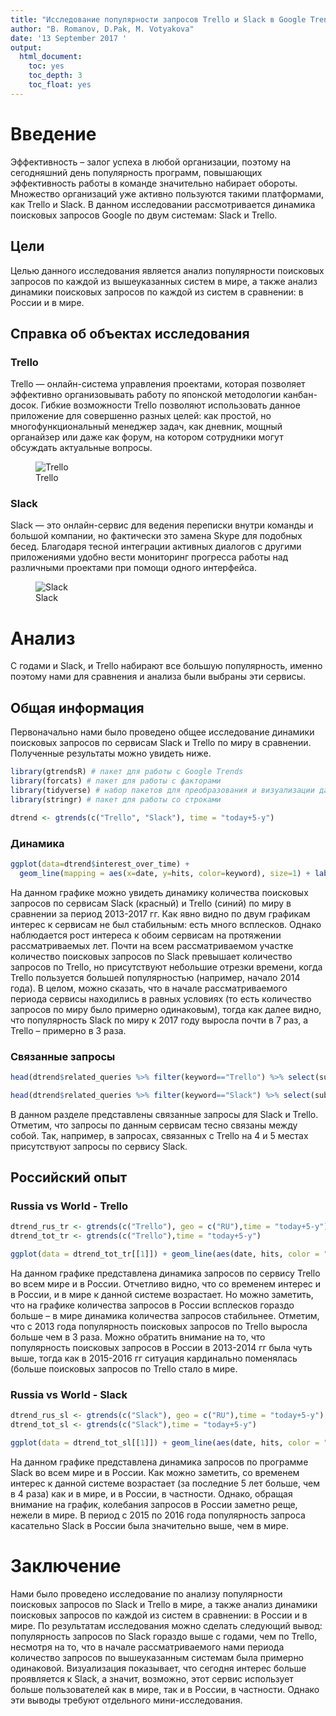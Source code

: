 ---
title: "Исследование популярности запросов Trello и Slack в Google Trends"
author: "B. Romanov, D.Pak, M. Votyakova"
date: '13 September 2017 '
output:
  html_document:
    toc: yes
    toc_depth: 3
    toc_float: yes
---



# Введение

Эффективность – залог успеха в любой организации, поэтому на сегодняшний день популярность программ, повышающих эффективность работы в команде значительно набирает обороты. Множество организаций уже активно пользуются такими платформами, как Trello и Slack. В данном исследовании рассмотривается динамика поисковых запросов Google по двум системам: Slack и Trello.

## Цели

Целью данного исследования является анализ популярности поисковых запросов по каждой из вышеуказанных систем в мире, а также анализ динамики поисковых запросов по каждой из систем в сравнении: в России и в мире.

## Справка об объектах исследования

### Trello  

Trello — онлайн-система управления проектами, которая позволяет эффективно организовывать работу по японской методологии канбан-досок. Гибкие возможности Trello позволяют использовать данное приложение для совершенно разных целей: как простой, но многофункциональный менеджер задач, как дневник, мощный органайзер или даже как форум, на котором сотрудники могут обсуждать актуальные вопросы.

![Trello](https://d2k1ftgv7pobq7.cloudfront.net/meta/u/res/images/brand-assets/Logos/0099ec3754bf473d2bbf317204ab6fea/trello-logo-blue.png)

### Slack

Slack — это онлайн-сервис для ведения переписки внутри команды и большой компании, но фактически это замена Skype для подобных бесед. Благодаря тесной интеграции активных диалогов с другими приложениями удобно вести мониторинг прогресса работы над различными проектами при помощи одного интерфейса.

![Slack](https://www.scrumdesk.com/wp-content/uploads/slack-logo.png)

# Анализ

С годами и Slack, и Trello набирают все большую популярность, именно поэтому нами для сравнения и анализа были выбраны эти сервисы.

## Общая информация

Первоначально нами было проведено общее исследование динамики поисковых запросов по сервисам Slack и Trello по миру в сравнении. Полученные результаты можно увидеть ниже.

```{r Подключение библиотек, message=FALSE, warning=FALSE, include=FALSE}
library(gtrendsR) # пакет для работы с Google Trends
library(forcats) # пакет для работы с факторами
library(tidyverse) # набор пакетов для преобразования и визуализации данных
library(stringr) # пакет для работы со строками
```


```{r, include=FALSE}
dtrend <- gtrends(c("Trello", "Slack"), time = "today+5-y")
```

### Динамика
```{r, echo=FALSE}
ggplot(data=dtrend$interest_over_time) + 
  geom_line(mapping = aes(x=date, y=hits, color=keyword), size=1) + labs(title="Trends dynamics", x = "Year", y = "Search hits", color = "Keyword")
```

На данном графике можно увидеть динамику количества поисковых запросов по сервисам Slack (красный) и Trello (синий) по миру в сравнении за период 2013-2017 гг. Как явно видно по двум графикам интерес к сервисам не был стабильным: есть много всплесков. Однако наблюдается рост интереса к обоим сервисам на протяжении рассматриваемых лет. Почти на всем рассматриваемом участке количество поисковых запросов по Slack превышает количество запросов по Trello, но присутствуют небольшие отрезки времени, когда Trello пользуется большей популярностью (например, начало 2014 года). В целом, можно сказать, что в начале рассматриваемого периода сервисы находились в равных условиях (то есть количество запросов по миру было примерно одинаковым), тогда как далее видно, что популярность Slack по миру к 2017 году выросла почти в 7 раз, а Trello – примерно в 3 раза.

### Связанные запросы

```{r, echo=FALSE}
head(dtrend$related_queries %>% filter(keyword=="Trello") %>% select(subject, value), 10)
```


```{r, echo=FALSE}
head(dtrend$related_queries %>% filter(keyword=="Slack") %>% select(subject, value), 10)
```

В данном разделе представлены связанные запросы для Slack и Trello. 
Отметим, что запросы по данным сервисам тесно связаны между собой. Так, например, в запросах, связанных с Trello на 4 и 5 местах присутствуют запросы по сервису Slack.

## Российский опыт


### Russia vs World - Trello



```{r, include=FALSE}
dtrend_rus_tr <- gtrends(c("Trello"), geo = c("RU"),time = "today+5-y")
dtrend_tot_tr <- gtrends(c("Trello"),time = "today+5-y")

```

```{r, echo=FALSE}
ggplot(data = dtrend_tot_tr[[1]]) + geom_line(aes(date, hits, color = "World")) + geom_line(data = dtrend_rus_tr[[1]], aes(date,hits,color = "Russia")) + labs(title = "Russia vs World on Trello search hits", x = "Date", y = "Search hits", color = "Region")

```

На данном графике представлена динамика запросов по сервису Trello во всем мире и в России. Отчетливо видно, что со временем интерес и в России, и в мире к данной системе возрастает. Но можно заметить, что на графике количества запросов в России всплесков гораздо больше – в мире динамика количества запросов стабильнее. Отметим, что с 2013 года популярность поисковых запросов по Trello выросла больше чем в 3 раза. Можно обратить внимание на то, что популярность поисковых запросов в России в 2013-2014 гг была чуть выше, тогда как в 2015-2016 гг ситуация кардинально поменялась (больше поисковых запросов по Trello стало в мире.

### Russia vs World - Slack


```{r, include=FALSE}
dtrend_rus_sl <- gtrends(c("Slack"), geo = c("RU"),time = "today+5-y")
dtrend_tot_sl <- gtrends(c("Slack"),time = "today+5-y")

```

```{r, echo=FALSE}
ggplot(data = dtrend_tot_sl[[1]]) + geom_line(aes(date, hits, color = "World")) + geom_line(data = dtrend_rus_sl[[1]], aes(date,hits,color = "Russia")) + labs(title = "Russia vs World on Slack search hits", x = "Date", y = "Search hits", color = "Region")

```

На данном графике представлена динамика запросов по программе Slack во всем мире и в России. Как можно заметить, со временем интерес к данной системе возрастает (за последние 5 лет больше, чем в 4 раза) как и в мире, и в России, в частности. Однако, обращая внимание на график, колебания запросов в России заметно реще, нежели в мире. В период с 2015 по 2016 года популярность запроса касательно Slack в России была значительно выше, чем в мире.

# Заключение


Нами было проведено исследование по анализу популярности поисковых запросов по Slack и Trello в мире, а также анализ динамики поисковых запросов по каждой из систем в сравнении: в России и в мире. По результатам исследования можно сделать следующий вывод: популярность запросов по Slack гораздо выше с годами, чем по Trello, несмотря на то, что в начале рассматриваемого нами периода количество запросов по вышеуказанным системам была примерно одинаковой. Визуализация показывает, что сегодня интерес больше проявляется к Slack, а значит, возможно, этот сервис использует больше пользователей как в мире, так и в России, в частности. Однако эти выводы требуют отдельного мини-исследования.